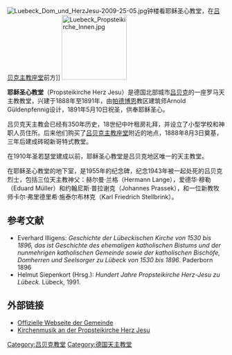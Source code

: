 [[File:Luebeck_Dom_und_HerzJesu-2009-25-05.jpg|thumb]]钟楼看耶稣圣心教堂，在[[吕贝克主教座堂|吕贝克主教座堂]]前方]]
[[File:Luebeck_Propsteikirche_Innen.jpg|150px]]

'''耶稣圣心教堂'''（Propsteikirche Herz Jesu）是德国北部城市[[吕贝克|吕贝克]]的一座罗马天主教教堂，兴建于1888年至1891年，由[[帕德博恩|帕德博恩]]教区建筑师Arnold Güldenpfennig设计，1891年5月10日祝圣，供奉耶稣圣心。

吕贝克天主教会已经有350年历史，18世纪中叶租房礼拜，并设立了小型学校和神职人员住所。后来他们购买了[[吕贝克主教座堂|吕贝克主教座堂]]附近的地点，1888年8月3日奠基，三年后建成砖砌新哥特式教堂。

在1910年圣若瑟堂建成以前，耶稣圣心教堂是吕贝克地区唯一的天主教堂。

在耶稣圣心教堂的地下室，是1955年的纪念碑，纪念1943年被一起处死的吕贝克烈士，包括三位天主教神父：赫尔曼·兰格（Hermann Lange），爱德华·穆勒（Eduard Müller）和约翰尼斯·普拉谢克（Johannes Prassek），和一位新教牧师卡尔·弗里德里希·施泰尔布林克（Karl Friedrich Stellbrink）。

== 参考文献 ==
* Everhard Illigens: ''Geschichte der Lübeckischen Kirche von 1530 bis 1896, das ist Geschichte des ehemaligen katholischen Bistums und der nunmehrigen katholischen Gemeinde sowie der katholischen Bischöfe, Domherren und Seelsorger zu Lübeck von 1530 bis 1896''. Paderborn 1896
* Helmut Siepenkort (Hrsg.): ''Hundert Jahre Propsteikirche Herz-Jesu zu Lübeck.'' Lübeck, 1991.
<references />

==外部链接==
 {{Commons category|Propsteikirche Herz Jesu (Lübeck)}}
* [http://www.kath-kirche-luebeck.de/content/view/39/27/ Offizielle Webseite der Gemeinde] {{Wayback|url=http://www.kath-kirche-luebeck.de/content/view/39/27/ |date=20170318034502 }}
* [http://www.kirchenmusik-luebeck.de/propstei/index.htm Kirchenmusik an der Propsteikirche Herz Jesu] {{Wayback|url=http://www.kirchenmusik-luebeck.de/propstei/index.htm |date=20170208220649 }}

[[Category:吕贝克教堂|Category:吕贝克教堂]]
[[Category:德国天主教堂|Category:德国天主教堂]]